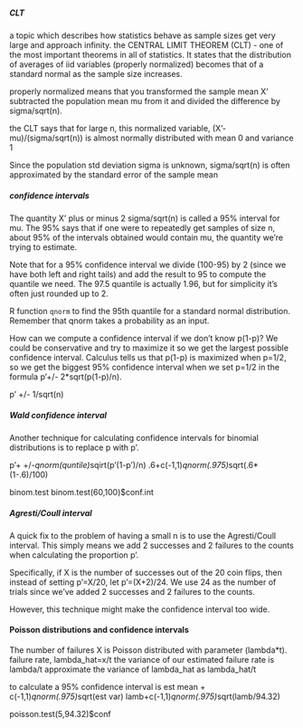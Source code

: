 ##### CLT
a topic which describes how statistics behave as sample sizes get very large and approach infinity.
the CENTRAL LIMIT THEOREM (CLT) - one of the most important theorems in all of statistics. It states that the distribution of averages of iid variables (properly normalized) becomes that of a standard normal as the sample size increases.

properly normalized
means that you transformed the sample mean X'
subtracted the population mean mu from it and divided the difference by sigma/sqrt(n).

the CLT says that for large n, this normalized variable, (X'-mu)/(sigma/sqrt(n)) is almost normally distributed with mean 0 and variance 1

Since the population std deviation sigma is unknown, sigma/sqrt(n) is often approximated by the standard error of the sample mean

##### confidence intervals
The quantity X' plus or minus 2 sigma/sqrt(n) is called a 95% interval for mu. The 95% says that if one were to repeatedly get samples of size n, about 95% of the intervals obtained would contain mu, the quantity we're trying to estimate.

Note that for a 95% confidence interval we divide (100-95) by 2 (since we have both left and right tails) and add the result to 95 to compute the quantile we need. The 97.5 quantile is actually 1.96, but for simplicity it's often just rounded up to 2.

R function ```qnorm``` to find the 95th quantile for a standard normal distribution. Remember that qnorm takes a probability as an input.

How can we compute a confidence interval if we don't know p(1-p)? 
We could be conservative and try to maximize it so we get the largest possible confidence interval. Calculus tells us that p(1-p) is maximized when p=1/2, so we get the biggest 95% confidence interval when we set p=1/2 in the formula p'+/- 2*sqrt(p(1-p)/n).

p' +/- 1/sqrt(n)

##### Wald confidence interval
Another technique for calculating confidence intervals for binomial distributions is to replace p with p'.

p'+ +/-*qnorm(quntile)*sqirt(p'(1-p')/n)
 .6+c(-1,1)*qnorm(.975)*sqrt(.6*(1-.6)/100)

binom.test
binom.test(60,100)$conf.int

##### Agresti/Coull interval
A quick fix to the problem of having a small n is to use the Agresti/Coull interval. This simply means we add 2 successes and 2 failures to the counts when calculating the proportion p'.

Specifically, if X is the number of successes out of the 20 coin flips, then instead of setting p'=X/20, let p'=(X+2)/24. We use 24 as the number of trials since we've added 2 successes and 2 failures to the counts.

However, this technique might make the confidence interval too wide.

#### Poisson distributions and confidence intervals
The number of failures X is Poisson distributed with parameter (lambda*t).
failure rate, lambda_hat=x/t
the variance of our estimated failure rate is lambda/t
approximate the variance of lambda_hat as lambda_hat/t

to calculate a 95% confidence interval is 
est mean + c(-1,1)*qnorm(.975)*sqrt(est var)
lamb+c(-1,1)*qnorm(.975)*sqrt(lamb/94.32)

poisson.test(5,94.32)$conf




